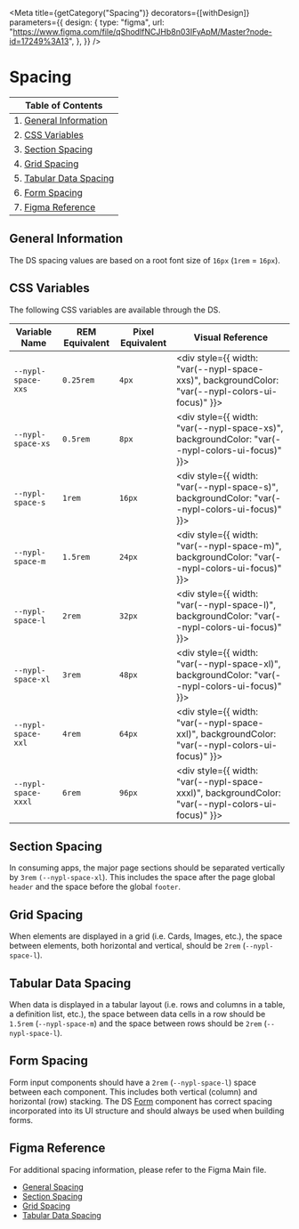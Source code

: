 

<Meta
  title={getCategory("Spacing")}
  decorators={[withDesign]}
  parameters={{
    design: {
      type: "figma",
      url:
        "https://www.figma.com/file/qShodlfNCJHb8n03IFyApM/Master?node-id=17249%3A13",
    },
  }}
/>

# Spacing

| Table of Contents                                |
| ------------------------------------------------ |
| 1. [General Information](#general-information)   |
| 2. [CSS Variables](#css-variables)               |
| 3. [Section Spacing](#section-spacing)           |
| 4. [Grid Spacing](#grid-spacing)                 |
| 5. [Tabular Data Spacing](#tabular-data-spacing) |
| 6. [Form Spacing](#form-spacing)                 |
| 7. [Figma Reference](#figma-reference)           |

## General Information

The DS spacing values are based on a root font size of `16px` (`1rem` = `16px`).

## CSS Variables

<DSProvider>
The following CSS variables are available through the DS.


| Variable Name       | REM Equivalent | Pixel Equivalent | Visual Reference                                                                                              |
| ------------------- | -------------- | ---------------- | ------------------------------------------------------------------------------------------------------------- |
| `--nypl-space-xxs`  | `0.25rem`      | `4px`            | <div style={{ width: "var(--nypl-space-xxs)", backgroundColor: "var(--nypl-colors-ui-focus)" }}>&nbsp;</div>  |
| `--nypl-space-xs`   | `0.5rem`       | `8px`            | <div style={{ width: "var(--nypl-space-xs)", backgroundColor: "var(--nypl-colors-ui-focus)" }}>&nbsp;</div>   |
| `--nypl-space-s`    | `1rem`         | `16px`           | <div style={{ width: "var(--nypl-space-s)", backgroundColor: "var(--nypl-colors-ui-focus)" }}>&nbsp;</div>    |
| `--nypl-space-m`    | `1.5rem`       | `24px`           | <div style={{ width: "var(--nypl-space-m)", backgroundColor: "var(--nypl-colors-ui-focus)" }}>&nbsp;</div>    |
| `--nypl-space-l`    | `2rem`         | `32px`           | <div style={{ width: "var(--nypl-space-l)", backgroundColor: "var(--nypl-colors-ui-focus)" }}>&nbsp;</div>    |
| `--nypl-space-xl`   | `3rem`         | `48px`           | <div style={{ width: "var(--nypl-space-xl)", backgroundColor: "var(--nypl-colors-ui-focus)" }}>&nbsp;</div>   |
| `--nypl-space-xxl`  | `4rem`         | `64px`           | <div style={{ width: "var(--nypl-space-xxl)", backgroundColor: "var(--nypl-colors-ui-focus)" }}>&nbsp;</div>  |
| `--nypl-space-xxxl` | `6rem`         | `96px`           | <div style={{ width: "var(--nypl-space-xxxl)", backgroundColor: "var(--nypl-colors-ui-focus)" }}>&nbsp;</div> |

</DSProvider>


## Section Spacing

In consuming apps, the major page sections should be separated vertically by `3rem` `(--nypl-space-xl`). This includes the space after the page global `header` and the space before the global `footer`.

## Grid Spacing

When elements are displayed in a grid (i.e. Cards, Images, etc.), the space between elements, both horizontal and vertical, should be `2rem` (`--nypl-space-l`).

## Tabular Data Spacing

When data is displayed in a tabular layout (i.e. rows and columns in a table, a definition list, etc.), the space between data cells in a row should be `1.5rem` (`--nypl-space-m`) and the space between rows should be `2rem` (`--nypl-space-l`).

## Form Spacing

Form input components should have a `2rem` (`--nypl-space-l`) space between each component. This includes both vertical (column) and horizontal (row) stacking. The DS [Form](https://nypl.github.io/nypl-design-system/storybook-static/?path=/story/form-elements-form--form) component has correct spacing incorporated into its UI structure and should always be used when building forms.

## Figma Reference

For additional spacing information, please refer to the Figma Main file.

- [General Spacing](https://www.figma.com/file/qShodlfNCJHb8n03IFyApM/Main?node-id=17249%3A13)
- [Section Spacing](https://www.figma.com/file/qShodlfNCJHb8n03IFyApM/Main?node-id=17185%3A249)
- [Grid Spacing](https://www.figma.com/file/qShodlfNCJHb8n03IFyApM/Main?node-id=17185%3A204)
- [Tabular Data Spacing](https://www.figma.com/file/qShodlfNCJHb8n03IFyApM/?node-id=10734%3A5146)
